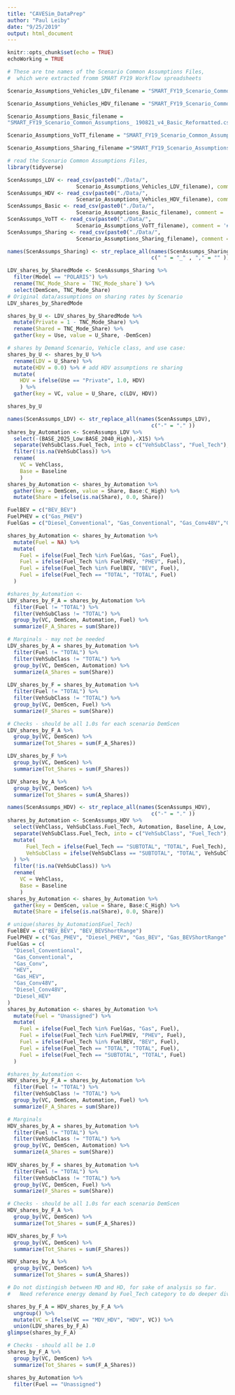 ```yaml
---
title: "CAVESim_DataPrep"
author: "Paul Leiby"
date: "9/25/2019"
output: html_document
---
```


```r
knitr::opts_chunk$set(echo = TRUE)
echoWorking = TRUE
```


```r
# These are tne names of the Scenario Common Assumptions Files, 
#  which were extracted fromm SMART FY19 Workflow spreadsheets

Scenario_Assumptions_Vehicles_LDV_filename = "SMART_FY19_Scenario_Common_Assumptions_ 190821_v4_Vehicles_LDV_Reformatted.csv"

Scenario_Assumptions_Vehicles_HDV_filename = "SMART_FY19_Scenario_Common_Assumptions_ 190821_v4_Vehicles_MD_HD_Reformatted.csv"

Scenario_Assumptions_Basic_filename =
"SMART_FY19_Scenario_Common_Assumptions_ 190821_v4_Basic_Reformatted.csv"

Scenario_Assumptions_VoTT_filename = "SMART_FY19_Scenario_Common_Assumptions_ 190821_v4_Basic_VoTT_Factor_Table.csv"

Scenario_Assumptions_Sharing_filename ="SMART_FY19_Scenario_Assumptions_Vehicle_Sharing_and_Retirement_20190815.csv"

# read the Scenario Common Assumptions Files,
library(tidyverse)

ScenAssumps_LDV <- read_csv(paste0("./Data/", 
                      Scenario_Assumptions_Vehicles_LDV_filename), comment = '#')
ScenAssumps_HDV <- read_csv(paste0("./Data/", 
                      Scenario_Assumptions_Vehicles_HDV_filename), comment = '#')
ScenAssumps_Basic <- read_csv(paste0("./Data/", 
                      Scenario_Assumptions_Basic_filename), comment = '#')
ScenAssumps_VoTT <- read_csv(paste0("./Data/", 
                      Scenario_Assumptions_VoTT_filename), comment = '#')
ScenAssumps_Sharing <- read_csv(paste0("./Data/", 
                      Scenario_Assumptions_Sharing_filename), comment = '#')
```

```r
names(ScenAssumps_Sharing) <- str_replace_all(names(ScenAssumps_Sharing), 
                                              c(" " = "_" , "," = "" ))

LDV_shares_by_SharedMode <- ScenAssumps_Sharing %>%
  filter(Model == "POLARIS") %>%
  rename(TNC_Mode_Share = `TNC_Mode_share`) %>%
  select(DemScen, TNC_Mode_Share)
# Original data/assumptions on sharing rates by Scenario
LDV_shares_by_SharedMode

shares_by_U <- LDV_shares_by_SharedMode %>%
  mutate(Private = 1 - TNC_Mode_Share) %>%
  rename(Shared = TNC_Mode_Share) %>%
  gather(key = Use, value = U_Share, -DemScen)

# shares by Demand Scenario, Vehicle class, and use case:
shares_by_U <- shares_by_U %>%
  rename(LDV = U_Share) %>%
  mutate(HDV = 0.0) %>% # add HDV assumptions re sharing
  mutate(
    HDV = ifelse(Use == "Private", 1.0, HDV)
    ) %>%
  gather(key = VC, value = U_Share, c(LDV, HDV))

shares_by_U  
```

```r
names(ScenAssumps_LDV) <- str_replace_all(names(ScenAssumps_LDV), 
                                              c("-" = "." ))
shares_by_Automation <- ScenAssumps_LDV %>%
  select(-(BASE_2025_Low:BASE_2040_High),-X15) %>%
  separate(VehSubClass.Fuel_Tech, into = c("VehSubClass", "Fuel_Tech"), sep = "-") %>%
  filter(!is.na(VehSubClass)) %>%
  rename(
    VC = VehClass,
    Base = Baseline
    )
shares_by_Automation <- shares_by_Automation %>%
  gather(key = DemScen, value = Share, Base:C_High) %>%
  mutate(Share = ifelse(is.na(Share), 0.0, Share))

FuelBEV = c("BEV_BEV")
FuelPHEV = c("Gas_PHEV")
FuelGas = c("Diesel_Conventional", "Gas_Conventional", "Gas_Conv48V","Gas_HEV" )

shares_by_Automation <- shares_by_Automation %>%
  mutate(Fuel = NA) %>%
  mutate(
    Fuel = ifelse(Fuel_Tech %in% FuelGas, "Gas", Fuel),
    Fuel = ifelse(Fuel_Tech %in% FuelPHEV, "PHEV", Fuel),
    Fuel = ifelse(Fuel_Tech %in% FuelBEV, "BEV", Fuel),
    Fuel = ifelse(Fuel_Tech == "TOTAL", "TOTAL", Fuel)
  )

#shares_by_Automation <- 
LDV_shares_by_F_A = shares_by_Automation %>%
  filter(Fuel != "TOTAL") %>%
  filter(VehSubClass != "TOTAL") %>%
  group_by(VC, DemScen, Automation, Fuel) %>%
  summarize(F_A_Shares = sum(Share))

# Marginals - may not be needed
LDV_shares_by_A = shares_by_Automation %>%
  filter(Fuel != "TOTAL") %>%
  filter(VehSubClass != "TOTAL") %>%
  group_by(VC, DemScen, Automation) %>%
  summarize(A_Shares = sum(Share))
  
LDV_shares_by_F = shares_by_Automation %>%
  filter(Fuel != "TOTAL") %>%
  filter(VehSubClass != "TOTAL") %>%
  group_by(VC, DemScen, Fuel) %>%
  summarize(F_Shares = sum(Share))

# Checks - should be all 1.0s for each scenario DemScen
LDV_shares_by_F_A %>%
  group_by(VC, DemScen) %>%
  summarize(Tot_Shares = sum(F_A_Shares))

LDV_shares_by_F %>%
  group_by(VC, DemScen) %>%
  summarize(Tot_Shares = sum(F_Shares))

LDV_shares_by_A %>%
  group_by(VC, DemScen) %>%
  summarize(Tot_Shares = sum(A_Shares))

```

```r
names(ScenAssumps_HDV) <- str_replace_all(names(ScenAssumps_HDV), 
                                              c("-" = "." ))
shares_by_Automation <- ScenAssumps_HDV %>%
  select(VehClass, VehSubClass.Fuel_Tech, Automation, Baseline, A_Low, A_High, B_Low, B_High, C_Low, C_High) %>%
  separate(VehSubClass.Fuel_Tech, into = c("VehSubClass", "Fuel_Tech"), sep = "-") %>%
  mutate(
      Fuel_Tech = ifelse(Fuel_Tech == "SUBTOTAL", "TOTAL", Fuel_Tech),
      VehSubClass = ifelse(VehSubClass == "SUBTOTAL", "TOTAL", VehSubClass),
  ) %>%
  filter(!is.na(VehSubClass)) %>%
  rename(
    VC = VehClass,
    Base = Baseline
    )
shares_by_Automation <- shares_by_Automation %>%
  gather(key = DemScen, value = Share, Base:C_High) %>%
  mutate(Share = ifelse(is.na(Share), 0.0, Share))

# unique(shares_by_Automation$Fuel_Tech)
FuelBEV = c("BEV_BEV", "BEV_BEVShortRange")
FuelPHEV = c("Gas_PHEV", "Diesel_PHEV", "Gas_BEV", "Gas_BEVShortRange" )
FuelGas = c(
  "Diesel_Conventional",
  "Gas_Conventional",
  "Gas_Conv", 
  "HEV", 
  "Gas_HEV",
  "Gas_Conv48V", 
  "Diesel_Conv48V",
  "Diesel_HEV"
)
shares_by_Automation <- shares_by_Automation %>%
  mutate(Fuel = "Unassigned") %>%
  mutate(
    Fuel = ifelse(Fuel_Tech %in% FuelGas, "Gas", Fuel),
    Fuel = ifelse(Fuel_Tech %in% FuelPHEV, "PHEV", Fuel),
    Fuel = ifelse(Fuel_Tech %in% FuelBEV, "BEV", Fuel),
    Fuel = ifelse(Fuel_Tech == "TOTAL", "TOTAL", Fuel),
    Fuel = ifelse(Fuel_Tech == "SUBTOTAL", "TOTAL", Fuel)
  )

#shares_by_Automation <- 
HDV_shares_by_F_A = shares_by_Automation %>%
  filter(Fuel != "TOTAL") %>%
  filter(VehSubClass != "TOTAL") %>%
  group_by(VC, DemScen, Automation, Fuel) %>%
  summarize(F_A_Shares = sum(Share))

# Marginals
HDV_shares_by_A = shares_by_Automation %>%
  filter(Fuel != "TOTAL") %>%
  filter(VehSubClass != "TOTAL") %>%
  group_by(VC, DemScen, Automation) %>%
  summarize(A_Shares = sum(Share))
  
HDV_shares_by_F = shares_by_Automation %>%
  filter(Fuel != "TOTAL") %>%
  filter(VehSubClass != "TOTAL") %>%
  group_by(VC, DemScen, Fuel) %>%
  summarize(F_Shares = sum(Share))

# Checks - should be all 1.0s for each scenario DemScen
HDV_shares_by_F_A %>%
  group_by(VC, DemScen) %>%
  summarize(Tot_Shares = sum(F_A_Shares))

HDV_shares_by_F %>%
  group_by(VC, DemScen) %>%
  summarize(Tot_Shares = sum(F_Shares))

HDV_shares_by_A %>%
  group_by(VC, DemScen) %>%
  summarize(Tot_Shares = sum(A_Shares))
```

```r
# Do not distingish between MD and HD, for sake of analysis so far. 
#   Need reference energy demand by Fuel_Tech category to do deeper dive.

shares_by_F_A = HDV_shares_by_F_A %>%
  ungroup() %>%
  mutate(VC = ifelse(VC == "MDV_HDV", "HDV", VC)) %>%
  union(LDV_shares_by_F_A)
glimpse(shares_by_F_A)

# Checks - should all be 1.0
shares_by_F_A %>%
  group_by(VC, DemScen) %>%
  summarize(Tot_Shares = sum(F_A_Shares))

shares_by_Automation %>%
  filter(Fuel == "Unassigned")
```

